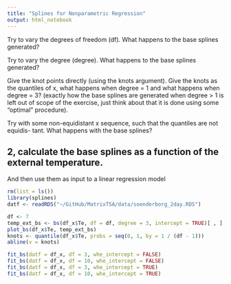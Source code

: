 ```yaml
---
title: "Splines for Nonparametric Regression"
output: html_notebook
---
```


Try to vary the degrees of freedom (df). What happens to the base splines generated?

Try to vary the degree (degree). What happens to the base splines generated?

Give the knot points directly (using the knots argument). Give the knots as the quantiles of x, what happens when degree = 1 and what happens when degree = 3? (exactly how the base splines are generated when degree > 1 is left out of scope of the exercise, just think about that it is done using some "optimal" procedure).

Try with some non-equidistant x sequence, such that the quantiles are not equidis- tant. What happens with the base splines?

## 2, calculate the base splines as a function of the external temperature. 
And then use them as input to a linear regression model

```r
rm(list = ls())
library(splines)
datf <- readRDS("~/GitHub/MatrixTSA/data/soenderborg_2day.RDS")
```

```r
df <- 7
temp_ext_bs <- bs(df_x$Te, df = df, degree = 3, intercept = TRUE)[ , ]
plot_bs(df_x$Te, temp_ext_bs)
knots <- quantile(df_x$Te, probs = seq(0, 1, by = 1 / (df - 1)))
abline(v = knots)
```

```r
fit_bs(datf = df_x, df = 3, whe_intercept = FALSE)
fit_bs(datf = df_x, df = 10, whe_intercept = FALSE)
fit_bs(datf = df_x, df = 3, whe_intercept = TRUE)
fit_bs(datf = df_x, df = 10, whe_intercept = TRUE)
```
